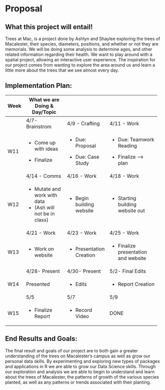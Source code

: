 
# Proposal {.unnumbered}

## What this project will entail!

Trees at Mac, is a project done by Ashlyn and Shaylee exploring the trees of Macalester, their species, diameters, positions, and whether or not they are memorials.
We will be doing some analysis to determine ages, and other related information regarding their health.
We want to play around with a spatial project, allowing an interactive user experience.
The inspiration for our project comes from wanting to explore the area around us and learn a little more about the trees that we see almost every day.

## Implementation Plan: 

+--------------+--------------------------------+----------------------------+---------------------------------------+
| Week         | What we are Doing & Day/Topic  |                            |                                       |
+==============+================================+============================+=======================================+
|              | 4/7- Brainstrom                | 4/9 - Crafting             | 4/11 - Work                           |
+--------------+--------------------------------+----------------------------+---------------------------------------+
| W11          | -   Come up with ideas         | -   Due: Proposal          | -   Due: Teamwork Reading             |
|              |                                |                            |                                       |
|              | -   Finalize                   | -   Due: Case Study        | -   Finalize –\> plan                 |
+--------------+--------------------------------+----------------------------+---------------------------------------+
|              | 4/14 - Comms                   | 4/16 - Work                | 4/18 - Work                           |
+--------------+--------------------------------+----------------------------+---------------------------------------+
| W12          | -   Mutate and work with data  | -   Begin building website | -   Starting building website out     |
|              | -   (Ash will not be in class) |                            |                                       |
+--------------+--------------------------------+----------------------------+---------------------------------------+
|              | 4/21 - Work                    | 4/23 - Work                | 4/25 - Work                           |
+--------------+--------------------------------+----------------------------+---------------------------------------+
| W13          | -   Work on website            | -   Presentation Creation  | -   Finalize presentation and website |
+--------------+--------------------------------+----------------------------+---------------------------------------+
|              | 4/28- Present                  | 4/30- Present              | 5/2- Final Edits                      |
+--------------+--------------------------------+----------------------------+---------------------------------------+
| W14          | Presented                      | -   Edits                  | -   Report Creation                   |
+--------------+--------------------------------+----------------------------+---------------------------------------+
|              | 5/5                            | 5/7                        | 5/9                                   |
+--------------+--------------------------------+----------------------------+---------------------------------------+
| W15          | -   Finalize Report            | -   Record Video           | DONE                                  |
+--------------+--------------------------------+----------------------------+---------------------------------------+

## End Results and Goals:

The final result and goals of our project are to both gain a greater understanding of the trees on Macalester's campus as well as grow our personal data skills. By experimenting and exploring new types of packages and applications in R we are able to grow our Data Science skills. Through our exploration and analysis we are able to begin to understand and learn about the trees of Macalester, the patterns of growth of the various species planted, as well as any patterns or trends associated with their planting. 

